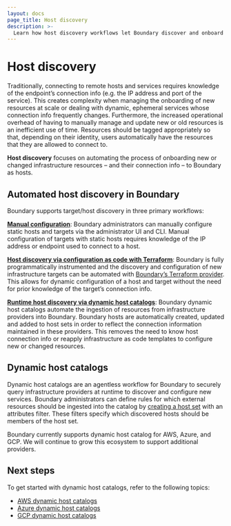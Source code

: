 ```yaml
---
layout: docs
page_title: Host discovery
description: >-
  Learn how host discovery workflows let Boundary discover and onboard new resources. Understand how dynamic host catalogs enable automated host discovery.
---
```


# Host discovery

Traditionally, connecting to remote hosts and services requires knowledge of
the endpoint’s connection info (e.g. the IP address and port of the service).
This creates complexity when managing the onboarding of new resources at scale
or dealing with dynamic, ephemeral services whose connection info frequently changes.
Furthermore, the increased operational overhead of having to manually manage and update
new or old resources is an inefficient use of time.
Resources should be tagged appropriately so that, depending on their identity, users
automatically have the resources that they are allowed to connect to.

**Host discovery** focuses on automating the process of onboarding new or
changed infrastructure resources – and their connection info – to Boundary
as hosts.

## Automated host discovery in Boundary

Boundary supports target/host discovery in three primary workflows:

**[Manual configuration](/boundary/tutorials/community-administration/community-manage-targets)**:
Boundary administrators can manually configure static
hosts and targets via the administrator UI and CLI. Manual configuration of
targets with static hosts requires knowledge of the IP address or endpoint used
to connect to a host.

**[Host discovery via configuration as code with Terraform](/boundary/tutorials/get-started-community/community-get-started-config)**:
Boundary is fully programmatically instrumented and the discovery and configuration of new
infrastructure targets can be automated with
[Boundary’s Terraform provider](https://registry.terraform.io/providers/hashicorp/boundary/latest/docs).
This allows for dynamic configuration of a host and target without the need
for prior knowledge of the target’s connection info.

**[Runtime host discovery via dynamic host catalogs](/boundary/tutorials/host-management/aws-host-catalogs)**:
Boundary dynamic host catalogs automate the ingestion of resources from
infrastructure providers into Boundary. Boundary hosts are automatically
created, updated and added to host sets in order to reflect the connection
information maintained in these providers. This removes the need to know
host connection info or reapply infrastructure as code templates to
configure new or changed resources.

## Dynamic host catalogs
Dynamic host catalogs are an agentless workflow for Boundary to
securely query infrastructure providers at runtime to discover and configure
new services. Boundary administrators can define rules for which
external resources should be ingested into the catalog by
[creating a host set](/boundary/docs/domain-model/host-sets)
with an attributes filter. These filters specify which discovered hosts
should be members of the host set.

Boundary currently supports dynamic host catalog for AWS, Azure, and GCP.
We will continue to grow this ecosystem to support additional providers.

## Next steps
To get started with dynamic host catalogs, refer to the following topics:

- [AWS dynamic host catalogs](/boundary/docs/hosts/aws)
- [Azure dynamic host catalogs](/boundary/docs/hosts/azure)
- [GCP dynamic host catalogs](/boundary/docs/hosts/gcp)
